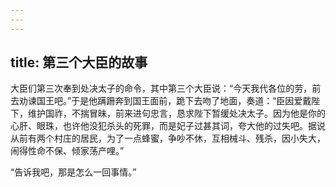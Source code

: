 ```yaml
---
---
---
```

title: 第三个大臣的故事
---




大臣们第三次奉到处决太子的命令，其中第三个大臣说：“今天我代各位的劳，前去劝谏国王吧。”于是他蹒跚奔到国王面前，跪下去吻了地面，奏道：“臣因爱戴陛下，维护国祚，不揣冒昧，前来进句忠言，恳求陛下暂缓处决太子。因为他是你的心肝、眼珠，也许他没犯杀头的死罪，而是妃子过甚其词，夸大他的过失吧。据说从前有两个村庄的居民，为了一点蜂蜜，争吵不休，互相械斗、残杀，因小失大，闹得性命不保、倾家荡产哩。”

“告诉我吧，那是怎么一回事情。”